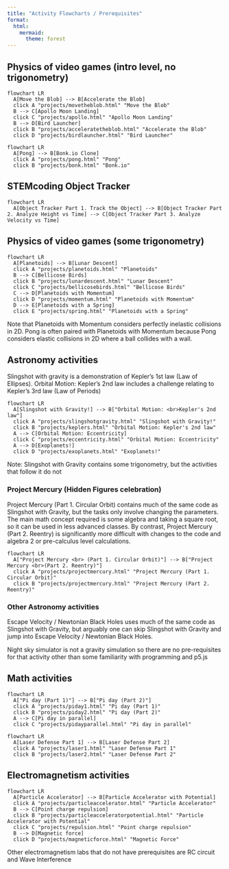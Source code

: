 ```yaml
---
title: "Activity Flowcharts / Prerequisites"
format:
  html:
    mermaid:
      theme: forest
---
```


## Physics of video games (intro level, no trigonometry)
```mermaid
flowchart LR
  A[Move the Blob] --> B[Accelerate the Blob]
  click A "projects/movetheblob.html" "Move the Blob"
  B --> C[Apollo Moon Landing]
  click C "projects/apollo.html" "Apollo Moon Landing"
  B --> D[Bird Launcher]
  click B "projects/acceleratetheblob.html" "Accelerate the Blob"
  click D "projects/birdlauncher.html" "Bird Launcher"
```

```mermaid
flowchart LR
  A[Pong] --> B[Bonk.io Clone]
  click A "projects/pong.html" "Pong"
  click B "projects/bonk.html" "Bonk.io"
```

## STEMcoding Object Tracker

```mermaid
flowchart LR
  A[Object Tracker Part 1. Track the Object] --> B[Object Tracker Part 2. Analyze Height vs Time] --> C[Object Tracker Part 3. Analyze Velocity vs Time]
```

## Physics of video games (some trigonometry)
```mermaid
flowchart LR
  A[Planetoids] --> B[Lunar Descent]
  click A "projects/planetoids.html" "Planetoids"
  B --> C[Bellicose Birds]
  click B "projects/lunardescent.html" "Lunar Descent"
  click C "projects/bellicosebirds.html" "Bellicose Birds"
  C --> D[Planetoids with Momentum]
  click D "projects/momentum.html" "Planetoids with Momentum"
  D --> E[Planetoids with a Spring]
  click E "projects/spring.html" "Planetoids with a Spring"
```

Note that Planetoids with Momentum considers perfectly inelastic collisions in 2D. Pong is often paired with Planetoids with Momentum because Pong considers elastic collisions in 2D where a ball collides with a wall.


## Astronomy activities

Slingshot with gravity is a demonstration of Kepler's 1st law (Law of Ellipses). Orbital Motion: Kepler's 2nd law includes a challenge relating to Kepler's 3rd law (Law of Periods)

```mermaid
flowchart LR
  A[Slingshot with Gravity!] --> B["Orbital Motion: <br>Kepler's 2nd law"]
  click A "projects/slingshotgravity.html" "Slingshot with Gravity!"
  click B "projects/keplers.html" "Orbital Motion: Kepler's 2nd law"
  A --> C[Orbital Motion: Eccentricity]
  click C "projects/eccentricity.html" "Orbital Motion: Eccentricity"
  A --> D[Exoplanets!]
  click D "projects/exoplanets.html" "Exoplanets!"
```

Note: Slingshot with Gravity contains some trigonometry, but the activities that follow it do not

### Project Mercury (Hidden Figures celebration)

Project Mercury (Part 1. Circular Orbit) contains much of the same code as Slingshot with Gravity, but the tasks only involve changing the parameters. The main math concept required is some algebra and taking a square root, so it can be used in less advanced classes. By contrast, Project Mercury (Part 2. Reentry) is significantly more difficult with changes to the code and algebra 2 or pre-calculus level calculations.

```mermaid
flowchart LR
  A["Project Mercury <br> (Part 1. Circular Orbit)"] --> B["Project Mercury <br>(Part 2. Reentry)"]
  click A "projects/projectmercury.html" "Project Mercury (Part 1. Circular Orbit)"
  click B "projects/projectmercury.html" "Project Mercury (Part 2. Reentry)"
```

### Other Astronomy activities

Escape Velocity / Newtonian Black Holes uses much of the same code as Slingshot with Gravity, but arguably one can skip Slingshot with Gravity and jump into Escape Velocity / Newtonian Black Holes.

Night sky simulator is not a gravity simulation so there are no pre-requisites for that activity other than some familiarity with programming and p5.js

## Math activities

```mermaid
flowchart LR
  A["Pi day (Part 1)"] --> B["Pi day (Part 2)"]
  click A "projects/piday1.html" "Pi day (Part 1)"
  click B "projects/piday2.html" "Pi day (Part 2)"
  A --> C[Pi day in parallel]
  click C "projects/pidayparallel.html" "Pi day in parallel"
```

```mermaid
flowchart LR
  A[Laser Defense Part 1] --> B[Laser Defense Part 2]
  click A "projects/laser1.html" "Laser Defense Part 1"
  click B "projects/laser2.html" "Laser Defense Part 2"
```

## Electromagnetism activities

```mermaid
flowchart LR
  A[Particle Accelerator] --> B[Particle Accelerator with Potential]
  click A "projects/particleaccelerator.html" "Particle Accelerator"
  B --> C[Point charge repulsion]
  click B "projects/particleacceleratorpotential.html" "Particle Accelerator with Potential"
  click C "projects/repulsion.html" "Point charge repulsion"
  B --> D[Magnetic force]
  click D "projects/magneticforce.html" "Magnetic Force"
```

Other electromagnetism labs that do not have prerequisites are RC circuit and Wave Interference

